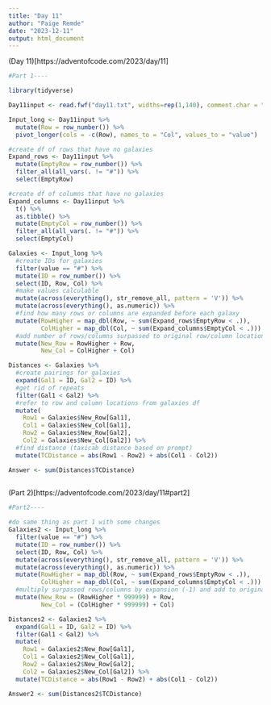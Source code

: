 ```yaml
---
title: "Day 11"
author: "Paige Remde"
date: "2023-12-11"
output: html_document
---
```


(Day 11)[https://adventofcode.com/2023/day/11]

```r

#Part 1----

library(tidyverse)

Day11input <- read.fwf("day11.txt", widths=rep(1,140), comment.char = "", na.strings = "") 

Input_long <- Day11input %>%
  mutate(Row = row_number()) %>%
  pivot_longer(cols = -c(Row), names_to = "Col", values_to = "value")

#create df of rows that have no galaxies
Expand_rows <- Day11input %>%
  mutate(EmptyRow = row_number()) %>%
  filter_all(all_vars(. != "#")) %>%
  select(EmptyRow)

#create df of columns that have no galaxies
Expand_columns <- Day11input %>%
  t() %>%
  as.tibble() %>%
  mutate(EmptyCol = row_number()) %>%
  filter_all(all_vars(. != "#")) %>%
  select(EmptyCol)

Galaxies <- Input_long %>%
  #create IDs for galaxies
  filter(value == "#") %>%
  mutate(ID = row_number()) %>%
  select(ID, Row, Col) %>%
  #make values calculable 
  mutate(across(everything(), str_remove_all, pattern = 'V')) %>%
  mutate(across(everything(), as.numeric)) %>%
  #find how many rows or columns are expanded before each galaxy
  mutate(RowHigher = map_dbl(Row, ~ sum(Expand_rows$EmptyRow < .)),
         ColHigher = map_dbl(Col, ~ sum(Expand_columns$EmptyCol < .))) %>%
  #add number of rows/columns surpassed to original row/column location
  mutate(New_Row = RowHigher + Row,
         New_Col = ColHigher + Col)

Distances <- Galaxies %>%
  #create pairings for galaxies
  expand(Gal1 = ID, Gal2 = ID) %>%
  #get rid of repeats
  filter(Gal1 < Gal2) %>%
  #refer to row and column locations from galaxies df
  mutate(
    Row1 = Galaxies$New_Row[Gal1],
    Col1 = Galaxies$New_Col[Gal1],
    Row2 = Galaxies$New_Row[Gal2],
    Col2 = Galaxies$New_Col[Gal2]) %>%
  #find distance (taxicab distance based on prompt)
  mutate(TCDistance = abs(Row1 - Row2) + abs(Col1 - Col2))

Answer <- sum(Distances$TCDistance)
  
```

(Part 2)[https://adventofcode.com/2023/day/11#part2]

```r

#Part2----

#do same thing as part 1 with some changes
Galaxies2 <- Input_long %>%
  filter(value == "#") %>%
  mutate(ID = row_number()) %>%
  select(ID, Row, Col) %>%
  mutate(across(everything(), str_remove_all, pattern = 'V')) %>%
  mutate(across(everything(), as.numeric)) %>%
  mutate(RowHigher = map_dbl(Row, ~ sum(Expand_rows$EmptyRow < .)),
         ColHigher = map_dbl(Col, ~ sum(Expand_columns$EmptyCol < .))) %>%
  #multiply surpassed rows/columns by expansion (-1) and add to original location
  mutate(New_Row = (RowHigher * 999999) + Row,
         New_Col = (ColHigher * 999999) + Col)

Distances2 <- Galaxies2 %>%
  expand(Gal1 = ID, Gal2 = ID) %>%
  filter(Gal1 < Gal2) %>%
  mutate(
    Row1 = Galaxies2$New_Row[Gal1],
    Col1 = Galaxies2$New_Col[Gal1],
    Row2 = Galaxies2$New_Row[Gal2],
    Col2 = Galaxies2$New_Col[Gal2]) %>%
  mutate(TCDistance = abs(Row1 - Row2) + abs(Col1 - Col2))

Answer2 <- sum(Distances2$TCDistance)

```

